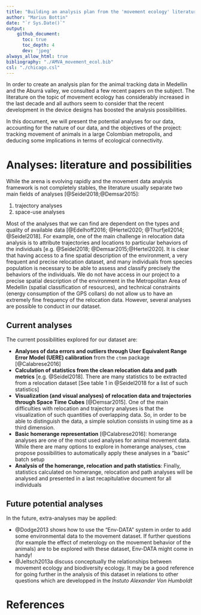 ```yaml
---
title: "Building an analysis plan from the 'movement ecology' literature"
author: "Marius Bottin"
date: "`r Sys.Date()`"
output: 
    github_document:
      toc: true
      toc_depth: 4
      dev: 'jpeg'
always_allow_html: true
bibliography: "./AMVA_movement_ecol.bib"
csl: "./chicago.csl"
---
```


In order to create an analysis plan for the animal tracking data in Medellin and the Aburrá valley, we consulted a few recent papers on the subject.
The literature on the topic of movement ecology has considerably increased in the last decade and all authors seem to consider that the recent development in the device designs has boosted the analysis possibilities.

In this document, we will present the potential analyses for our data, accounting for the nature of our data, and the objectives of the project: tracking movement of animals in a large Colombian metropolis, and deducing some implications in terms of ecological connectivity.

# Analyses: literature and possibilities

While the arena is evolving rapidly and the movement data analysis framework is not completely stables, the literature usually separate two main fields of analyses [@Seidel2018;@Demsar2015]:

1. trajectory analyses
1. space-use analyses

Most of the analyses that we can find are dependent on the types and quality of available data [@Edelhoff2016; @Hertel2020; @Thurfjell2014; @Seidel2018].
For example, one of the main challenge in relocation data analysis is to attribute trajectories and locations to particular behaviors of the individuals [e.g. @Seidel2018; @Demsar2015;@Hertel2020].
It is clear that having access to a fine spatial description of the environment, a very frequent and precise relocation dataset, and many individuals from species population is necessary to be able to assess and classify precisely the behaviors of the individuals.
We do not have access in our project to a precise spatial description of the environment in the Metropolitan Area of Medellin (spatial classification of resources), and technical constraints (energy consumption of the GPS collars) do not allow us to have an extremely fine frequency of the relocation data.
However, several analyses are possible to conduct in our dataset.

## Current analyses
The current possibilities explored for our dataset are:

* **Analyses of data errors and outliers through User Equivalent Range Error Model (UERE) calibration** from the `ctmm` package [@Calabrese2016]
* **Calculation of statistics from the clean relocation data and path metrics** [e.g. @Seidel2018]. There are many statistics to be extracted from a relocation dataset [See table 1 in @Seidel2018 for a list of such statistics]
* **Visualization (and visual analyses) of relocation data and trajectories through Space Time Cubes** [@Demsar2015]. One of the main difficulties with relocation and trajectory analyses is that the visualization of such quantities of overlapping data. So, in order to be able to distinguish the data, a simple solution consists in using time as a third dimension.
* **Basic homerange representation** [@Calabrese2016]: homerange analyses are one of the most used analyses for animal movement data. While there are many options to explore in homerange analyses, `ctmm` propose possibilities to automatically apply these analyses in a "basic" batch setup
* **Analysis of the homerange, relocation and path statistics**: Finally, statistics calculated on homerange, relocation and path analyses will be analysed and presented in a last recapitulative document for all individuals


## Future potential analyses
In the future, extra-analyses may be applied:

* @Dodge2013 shows how to use the "Env-DATA" system in order to add some environmental data to the movement dataset. If further questions (for example the effect of meterology on the movement behavior of the animals) are to be explored with these dataset, Env-DATA might come in handy!
* @Jeltsch2013a discuss conceptually the relationships between movement ecology and biodiversity ecology. It may be a good reference for going further in the analysis of this dataset in relations to other questions which are developped in the *Instuto Alexander Von Humboldt*









# References